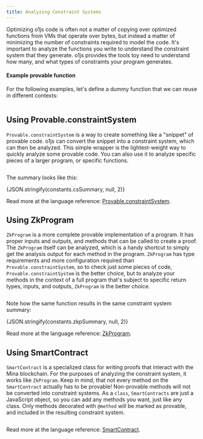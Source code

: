 ```yaml
---
title: Analyzing Constraint Systems
---
```



Optimizing o1js code is often not a matter of copying over optimized functions from VMs that operate over bytes, but instead 
a matter of minimizing the number of constraints required to model the code.  It's important to analyze the functions you write
to understand the constraint system that they generate.  o1js provides the tools toy need to understand how many, and what
types of constraints your program generates.

#### Example provable function

For the following examples, let's define a dummy function that we can reuse in different contexts:

```ts file=../../snippets/constraint-system/constraint-system.ts start=start_example_provable_function end=end_example_provable_function
```

## Using Provable.constraintSystem

`Provable.constraintSystem` is a way to create something like a "snippet" of provable code.  o1js can convert the snippet into a
constraint system, which can then be analyzed.  This simple wrapper is the lightest-weight way to quickly analyze some provable
code.  You can also use it to analyze specific pieces of a larger program, or specific functions.

```ts file=../../snippets/constraint-system/constraint-system.ts start=start_constraint_system_example end=end_constraint_system_example
```

The summary looks like this:

<CodeBlock language="json">
{JSON.stringify(constants.csSummary, null, 2)}
</CodeBlock>

Read more at the language reference: [Provable.constraintSystem](/api-reference/variables/Provable.md#constraintsystem).

## Using ZkProgram

`ZkProgram` is a more complete provable implementation of a program.  It has proper inputs and outputs, and methods that can be called to
create a proof.  The `ZkProgram` itself can be analyzed, which is a handy shortcut to simply get the analysis output for each method in
the program.  `ZkProgram` has type requirements and more configuration required than `Provable.constraintSystem`, so to check just some
pieces of code, `Provable.constraintSystem` is the better choice, but to analyze your methods in the context of a full program that's subject
to specific return types, inputs, and outputs, `ZkProgram` is the better choice.

```ts file=../../snippets/constraint-system/constraint-system.ts start=start_zk_program_example end=end_zk_program_example
```

Note how the same function results in the same constraint system summary:

<CodeBlock language="json">
{JSON.stringify(constants.zkpSummary, null, 2)}
</CodeBlock>

Read more at the language reference: [ZkProgram](/api-reference/functions/ZkProgram.md).

## Using SmartContract

`SmartContract` is a specialized class for writing proofs that interact with the Mina blockchain.  For the purposes of analyzing the
constraint system, it works like `ZkProgram`.  Keep in mind, that not every method on the `SmartContract` actually has to be
provable!  Non-provable methods will not be converted into constraint systems.  As a `class`, `SmartContracts` are just a JavaScript
object, so you can add any methods you want, just like any class.  Only methods decorated with `@method` will be marked as provable,
and included in the resulting constraint system.

```ts file=../../snippets/constraint-system/constraint-system.ts start=start_smart_contract_example end=end_smart_contract_example
```
Read more at the language reference: [SmartContract](/api-reference/classes/SmartContract.md#analyzemethods).
